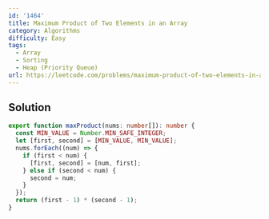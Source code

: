 ```yaml
---
id: '1464'
title: Maximum Product of Two Elements in an Array
category: Algorithms
difficulty: Easy
tags:
  - Array
  - Sorting
  - Heap (Priority Queue)
url: https://leetcode.com/problems/maximum-product-of-two-elements-in-an-array
---
```


## Solution

```typescript filename="solution.ts" copy
export function maxProduct(nums: number[]): number {
  const MIN_VALUE = Number.MIN_SAFE_INTEGER;
  let [first, second] = [MIN_VALUE, MIN_VALUE];
  nums.forEach((num) => {
    if (first < num) {
      [first, second] = [num, first];
    } else if (second < num) {
      second = num;
    }
  });
  return (first - 1) * (second - 1);
}
```

